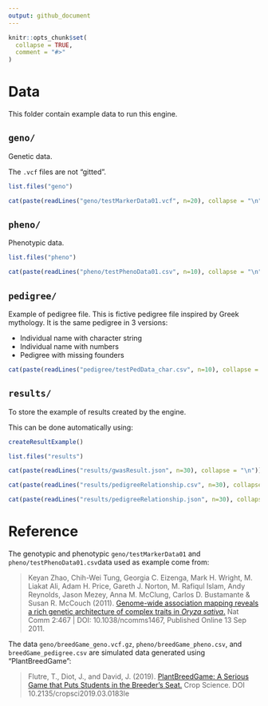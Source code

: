 ```yaml
---
output: github_document
---
```


<!-- README.md is generated from README.Rmd. Please edit that file -->

```r
knitr::opts_chunk$set(
  collapse = TRUE,
  comment = "#>"
)
```


# Data

This folder contain example data to run this engine.

## `geno/`

Genetic data.

The `.vcf` files are not "gitted".

```r
list.files("geno")
```

```r
cat(paste(readLines("geno/testMarkerData01.vcf", n=20), collapse = "\n"))
```


## `pheno/`

Phenotypic data.

```r
list.files("pheno")
```

```r
cat(paste(readLines("pheno/testPhenoData01.csv", n=10), collapse = "\n"))
```


## `pedigree/`

Example of pedigree file. This is fictive pedigree file inspired by Greek 
mythology. It is the same pedigree in 3 versions:

- Individual name with character string
- Individual name with numbers
- Pedigree with missing founders

```r
cat(paste(readLines("pedigree/testPedData_char.csv", n=10), collapse = "\n"))
```

## `results/`

To store the example of results created by the engine.

This can be done automatically using: 

```r
createResultExample()
```

```r
list.files("results")
```

```r
cat(paste(readLines("results/gwasResult.json", n=30), collapse = "\n"))
```

```r
cat(paste(readLines("results/pedigreeRelationship.csv", n=30), collapse = "\n"))
```
```r
cat(paste(readLines("results/pedigreeRelationship.json", n=30), collapse = "\n"))
```

# Reference

The genotypic and phenotypic `geno/testMarkerData01` and `pheno/testPhenoData01.csv`data used as example come from:

> Keyan Zhao, Chih-Wei Tung, Georgia C. Eizenga, Mark H. Wright, M. Liakat Ali, Adam H. Price, Gareth J. Norton, M. Rafiqul Islam, Andy Reynolds, Jason Mezey, Anna M. McClung, Carlos D. Bustamante & Susan R. McCouch (2011). [Genome-wide association mapping reveals a rich genetic architecture of complex traits in *Oryza sativa*.](http://www.nature.com/ncomms/journal/v2/n9/full/ncomms1467.html) Nat Comm 2:467 | DOI: 10.1038/ncomms1467, Published Online 13 Sep 2011.


The data `geno/breedGame_geno.vcf.gz`, `pheno/breedGame_pheno.csv`, and `breedGame_pedigree.csv` are simulated data generated using "PlantBreedGame":

> Flutre, T., Diot, J., and David, J. (2019). [PlantBreedGame: A Serious Game that Puts Students in the Breeder’s Seat.](https://acsess.onlinelibrary.wiley.com/doi/10.2135/cropsci2019.03.0183le) Crop Science. DOI 10.2135/cropsci2019.03.0183le

